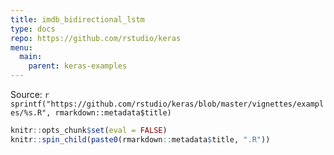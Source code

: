 ```yaml
---
title: imdb_bidirectional_lstm
type: docs
repo: https://github.com/rstudio/keras
menu:
  main:
    parent: keras-examples
---
```


<div class="source-ref">
<span class="caption">Source: </span>`r sprintf("https://github.com/rstudio/keras/blob/master/vignettes/examples/%s.R", rmarkdown::metadata$title)`
</div>

```r
knitr::opts_chunk$set(eval = FALSE)
knitr::spin_child(paste0(rmarkdown::metadata$title, ".R"))
```

